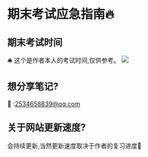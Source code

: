 # 期末考试应急指南🔥



## 期末考试时间

🛎️ 这个是作者本人的考试时间,仅供参考。
![](https://nunbey-bill.oss-cn-beijing.aliyuncs.com/2020-weekReport/考试时间.jpg)

## 想分享笔记?

📧 :2534658839@qq.com

## 关于网站更新速度?

会持续更新,当然更新速度取决于作者的复习进度💖

